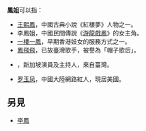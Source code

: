 '''鳳姐'''可以指：
* [[王熙鳳|王熙鳳]]，中國古典小說《紅樓夢》人物之一。
* 李鳳姐，中國民間傳說《[[游龍戲鳳|游龍戲鳳]]》的女主角。
* [[一樓一鳳|一樓一鳳]]，早期香港妓女的服務方式之一。
* [[鳳飛飛|鳳飛飛]]，已故臺灣歌手，被譽為「帽子歌后」。
* {{link-en|權怡鳳|Quan Yi Fong|}}，新加坡演員及主持人，來自臺灣。
* [[罗玉凤|罗玉凤]]，中國大陸網路紅人，現居美國。

== 另見 ==
* [[李鳳|李鳳]]

{{Disambig|Cat=二字中國相關消歧義|鳳}}